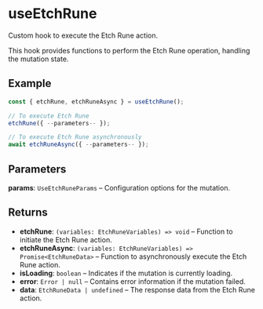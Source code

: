 # useEtchRune

Custom hook to execute the Etch Rune action.

This hook provides functions to perform the Etch Rune operation, handling the mutation state.

## Example

```typescript
const { etchRune, etchRuneAsync } = useEtchRune();

// To execute Etch Rune
etchRune({ --parameters-- });

// To execute Etch Rune asynchronously
await etchRuneAsync({ --parameters-- });
```

## Parameters

**params**: `UseEtchRuneParams` – Configuration options for the mutation.

## Returns

- **etchRune**: `(variables: EtchRuneVariables) => void` – Function to initiate the Etch Rune action.
- **etchRuneAsync**: `(variables: EtchRuneVariables) => Promise<EtchRuneData>` – Function to asynchronously execute the Etch Rune action.
- **isLoading**: `boolean` – Indicates if the mutation is currently loading.
- **error**: `Error | null` – Contains error information if the mutation failed.
- **data**: `EtchRuneData | undefined` – The response data from the Etch Rune action.
